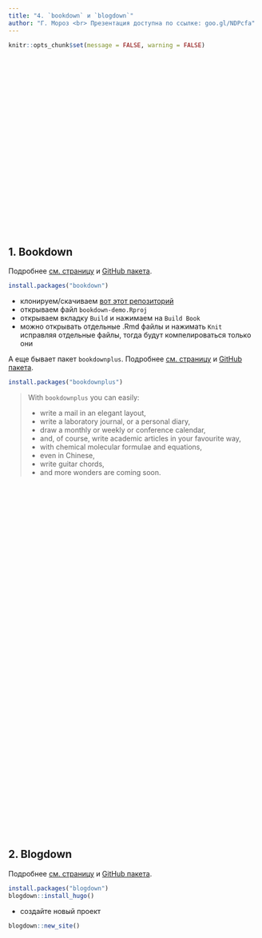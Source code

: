```yaml
---
title: "4. `bookdown` и `blogdown`"
author: "Г. Мороз <br> Презентация доступна по ссылке: goo.gl/NDPcfa"
---
```


```r
knitr::opts_chunk$set(message = FALSE, warning = FALSE)
```

<style>
.parallax {
    /* The image used */
    background-image: url("bookdown.png");

    /* Set a specific height */
    min-height: 350px; 

    /* Create the parallax scrolling effect */
    background-attachment: fixed;
    background-position: center;
    background-repeat: no-repeat;
    background-size: auto;
}
.parallax2 {
    /* The image used */
    background-image: url("blogdown.png");

    /* Set a specific height */
    min-height: 350px; 

    /* Create the parallax scrolling effect */
    background-attachment: fixed;
    background-position: center;
    background-repeat: no-repeat;
    background-size: auto;
}
</style>

<div class="parallax"></div>

## 1. Bookdown
Подробнее [см. страницу](https://bookdown.org/) и [GitHub пакета](https://github.com/rstudio/bookdown).

```r
install.packages("bookdown")
```


* клонируем/скачиваем [вот этот репозиторий](https://github.com/rstudio/bookdown-demo)
* открываем файл `bookdown-demo.Rproj`
* открываем вкладку `Build` и нажимаем на `Build Book`
* можно открывать отдельные .Rmd файлы и нажимать `Knit` исправляя отдельные файлы, тогда будут компелироваться только они

А еще бывает пакет `bookdownplus`. Подробнее [см. страницу](https://bookdown.org/baydap/bookdownplus/) и [GitHub пакета](https://github.com/pzhaonet/bookdownplus).
```r
install.packages("bookdownplus")
```

> With `bookdownplus` you can easily:
> 
> * write a mail in an elegant layout,
> * write a laboratory journal, or a personal diary,
> * draw a monthly or weekly or conference calendar,
> * and, of course, write academic articles in your favourite way,
> * with chemical molecular formulae and equations,
> * even in Chinese,
> * write guitar chords,
> * and more wonders are coming soon.

<div class="parallax"></div>
<div class="parallax2"></div>

## 2. Blogdown
Подробнее [см. страницу](https://bookdown.org/yihui/blogdown/) и [GitHub пакета](https://github.com/rstudio/blogdown).

```r
install.packages("blogdown")
blogdown::install_hugo()
```

* создайте новый проект

```r
blogdown::new_site()
```

<div class="parallax2"></div>